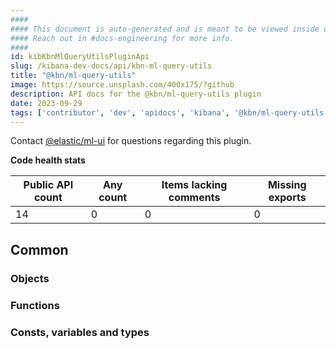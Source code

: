 ```yaml
---
####
#### This document is auto-generated and is meant to be viewed inside our experimental, new docs system.
#### Reach out in #docs-engineering for more info.
####
id: kibKbnMlQueryUtilsPluginApi
slug: /kibana-dev-docs/api/kbn-ml-query-utils
title: "@kbn/ml-query-utils"
image: https://source.unsplash.com/400x175/?github
description: API docs for the @kbn/ml-query-utils plugin
date: 2023-09-29
tags: ['contributor', 'dev', 'apidocs', 'kibana', '@kbn/ml-query-utils']
---
```




Contact [@elastic/ml-ui](https://github.com/orgs/elastic/teams/ml-ui) for questions regarding this plugin.

**Code health stats**

| Public API count  | Any count | Items lacking comments | Missing exports |
|-------------------|-----------|------------------------|-----------------|
| 14 | 0 | 0 | 0 |

## Common

### Objects
<DocDefinitionList data={kbnMlQueryUtilsObj.common.objects}/>

### Functions
<DocDefinitionList data={kbnMlQueryUtilsObj.common.functions}/>

### Consts, variables and types
<DocDefinitionList data={kbnMlQueryUtilsObj.common.misc}/>

